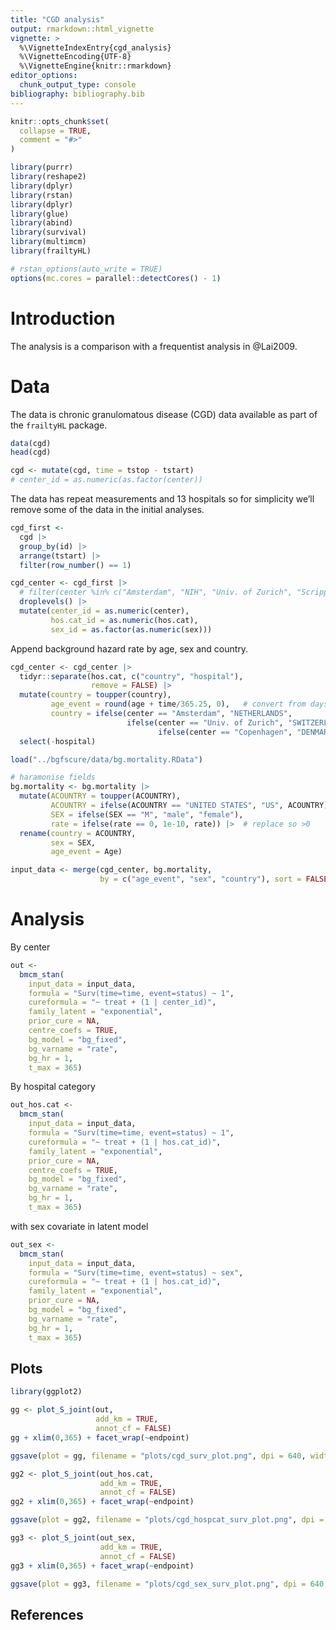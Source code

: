 ```yaml
---
title: "CGD analysis"
output: rmarkdown::html_vignette
vignette: >
  %\VignetteIndexEntry{cgd_analysis}
  %\VignetteEncoding{UTF-8}
  %\VignetteEngine{knitr::rmarkdown}
editor_options: 
  chunk_output_type: console
bibliography: bibliography.bib
---
```


```r
knitr::opts_chunk$set(
  collapse = TRUE,
  comment = "#>"
)
```

```r
library(purrr)
library(reshape2)
library(dplyr)
library(rstan)
library(dplyr)
library(glue)
library(abind)
library(survival)
library(multimcm)
library(frailtyHL)

# rstan_options(auto_write = TRUE)
options(mc.cores = parallel::detectCores() - 1)
```

# Introduction

The analysis is a comparison with a frequentist analysis in @Lai2009.


# Data

The data is chronic granulomatous disease (CGD) data available as part of the `frailtyHL` package.

```r
data(cgd)
head(cgd)
```

```r
cgd <- mutate(cgd, time = tstop - tstart)
# center_id = as.numeric(as.factor(center))
```

The data has repeat measurements and 13 hospitals so for simplicity we'll remove some of the data in the initial analyses.

```r
cgd_first <-
  cgd |> 
  group_by(id) |> 
  arrange(tstart) |> 
  filter(row_number() == 1)
```

```r
cgd_center <- cgd_first |>
  # filter(center %in% c("Amsterdam", "NIH", "Univ. of Zurich", "Scripps Institute")) |>
  droplevels() |> 
  mutate(center_id = as.numeric(center),
         hos.cat_id = as.numeric(hos.cat),
         sex_id = as.factor(as.numeric(sex)))
```

Append background hazard rate by age, sex and country.

```r
cgd_center <- cgd_center |>
  tidyr::separate(hos.cat, c("country", "hospital"),
                  remove = FALSE) |> 
  mutate(country = toupper(country),
         age_event = round(age + time/365.25, 0),   # convert from days to years
         country = ifelse(center == "Amsterdam", "NETHERLANDS",
                          ifelse(center == "Univ. of Zurich", "SWITZERLAND",
                                 ifelse(center == "Copenhagen", "DENMARK", country)))) |> 
  select(-hospital)

load("../bgfscure/data/bg.mortality.RData")

# haramonise fields
bg.mortality <- bg.mortality |> 
  mutate(ACOUNTRY = toupper(ACOUNTRY),
         ACOUNTRY = ifelse(ACOUNTRY == "UNITED STATES", "US", ACOUNTRY),
         SEX = ifelse(SEX == "M", "male", "female"),
         rate = ifelse(rate == 0, 1e-10, rate)) |>  # replace so >0
  rename(country = ACOUNTRY,
         sex = SEX,
         age_event = Age)

input_data <- merge(cgd_center, bg.mortality,
                    by = c("age_event", "sex", "country"), sort = FALSE)
```


# Analysis

By center

```r
out <-
  bmcm_stan(
    input_data = input_data,
    formula = "Surv(time=time, event=status) ~ 1",
    cureformula = "~ treat + (1 | center_id)",
    family_latent = "exponential",
    prior_cure = NA,
    centre_coefs = TRUE,
    bg_model = "bg_fixed",
    bg_varname = "rate",
    bg_hr = 1,
    t_max = 365)
```

By hospital category

```r
out_hos.cat <-
  bmcm_stan(
    input_data = input_data,
    formula = "Surv(time=time, event=status) ~ 1",
    cureformula = "~ treat + (1 | hos.cat_id)",
    family_latent = "exponential",
    prior_cure = NA,
    centre_coefs = TRUE,
    bg_model = "bg_fixed",
    bg_varname = "rate",
    bg_hr = 1,
    t_max = 365)
```


with sex covariate in latent model

```r
out_sex <-
  bmcm_stan(
    input_data = input_data,
    formula = "Surv(time=time, event=status) ~ sex",
    cureformula = "~ treat + (1 | hos.cat_id)",
    family_latent = "exponential",
    prior_cure = NA,
    bg_model = "bg_fixed",
    bg_varname = "rate",
    bg_hr = 1,
    t_max = 365)
```


## Plots

```r
library(ggplot2)

gg <- plot_S_joint(out,
                   add_km = TRUE,
                   annot_cf = FALSE)
gg + xlim(0,365) + facet_wrap(~endpoint)
```

```r
ggsave(plot = gg, filename = "plots/cgd_surv_plot.png", dpi = 640, width = 10, height = 8)
```

```r
gg2 <- plot_S_joint(out_hos.cat,
                    add_km = TRUE,
                    annot_cf = FALSE)
gg2 + xlim(0,365) + facet_wrap(~endpoint)
```

```r
ggsave(plot = gg2, filename = "plots/cgd_hospcat_surv_plot.png", dpi = 640, width = 10, height = 8)
```

```r
gg3 <- plot_S_joint(out_sex,
                    add_km = TRUE,
                    annot_cf = FALSE)
gg3 + xlim(0,365) + facet_wrap(~endpoint)
```

```r
ggsave(plot = gg3, filename = "plots/cgd_sex_surv_plot.png", dpi = 640, width = 10, height = 8)
```


## References
